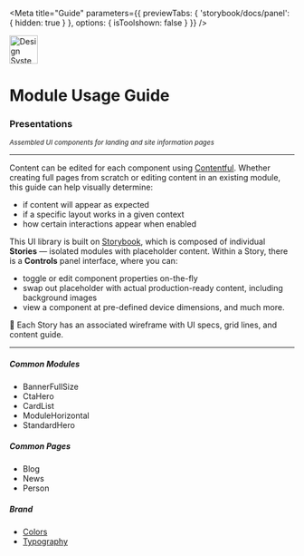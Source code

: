 
<Meta
  title="Guide"
  parameters={{
    previewTabs: {
      'storybook/docs/panel': { hidden: true }
    },
    options: { isToolshown: false }
  }}
/>

<div class="d-flex align-items-center">
  <div class="col-1 p-0">
    <img
      src="https://user-images.githubusercontent.com/263385/101991672-48355c80-3c7c-11eb-82d9-95fa12438f64.png"
      alt="Design System"
      height="50"
    />
  </div>
  <div class="col-11 p-0 pl-1">
    <h1 class="tt">Module Usage Guide</h1>
  </div>
</div>

<h3 class="tt mt-4">Presentations</h3>
<small>
  <i>Assembled UI components for landing and site information pages</i>
</small>

---

Content can be edited for each component using <a href="https://www.contentful.com/" target="_blank" rel="noopener noreferrer">Contentful</a>. Whether creating full pages from scratch or editing content in an existing module, this guide can help visually determine:

- if content will appear as expected
- if a specific layout works in a given context
- how certain interactions appear when enabled

This UI library is built on <a href="https://storybook.js.org/" target="_blank" rel="noopener noreferrer">Storybook</a>, which is composed of individual **Stories** &mdash; isolated modules with placeholder content.
Within a Story, there is a **Controls** panel interface, where you can:

- toggle or edit component properties on-the-fly
- swap out placeholder with actual production-ready content, including background images
- view a component at pre-defined device dimensions, and much more.

📐 Each Story has an associated wireframe with UI specs, grid lines, and content guide.

---

<div class="d-flex mt-4">
  <div class="col-3 p-0 mr-4">
    <h5>Common Modules</h5>
    <ul class="mod-links m-0 mt-2 pt-3 w-100 h-100">
      <li>
        <a onClick={linkTo('Presentations/Modules/BannerFullSize')}>BannerFullSize</a>
      </li>
      <li>
        <a onClick={linkTo('Presentations/Modules/CtaHero')}>CtaHero</a>
      </li>
      <li>
        <a onClick={linkTo('Presentations/Modules/CardList')}>CardList</a>
      </li>
      <li>
        <a onClick={linkTo('Presentations/Modules/ModuleHorizontal')}>ModuleHorizontal</a>
      </li>
      <li>
        <a onClick={linkTo('Presentations/Modules/StandardHero')}>StandardHero</a>
      </li>
    </ul>
  </div>
  <div class="col-3 p-0 mr-4">
    <h5>Common Pages</h5>
    <ul class="mod-links m-0 mt-2 pt-3 w-100 h-100">
      <li>
        <a onClick={linkTo('Presentations/Pages/Blog')}>Blog</a>
      </li>
      <li>
        <a onClick={linkTo('Presentations/Pages/News')}>News</a>
      </li>
      <li>
        <a onClick={linkTo('Presentations/Pages/Person')}>Person</a>
      </li>
    </ul>
  </div>
  <div class="col-3 p-0">
    <h5>Brand</h5>
    <ul class="mod-links m-0 mt-2 pt-3 w-100 h-100">
      <li>
        <a href="?path=/story/0-creative-brand-colors--page">Colors</a>
      </li>
      <li>
        <a href="?path=/story/0-creative-brand-typography--page">Typography</a>
      </li>
    </ul>
  </div>
</div>
